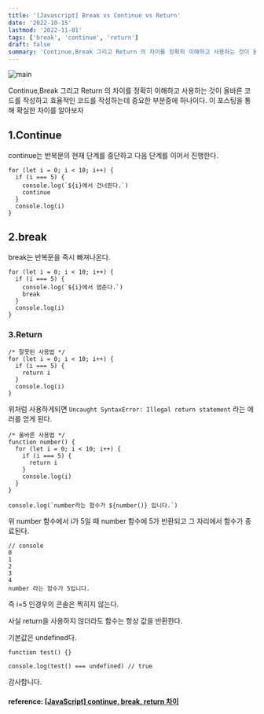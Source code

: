 ```yaml
---
title: '[Javascript] Break vs Continue vs Return'
date: '2022-10-15'
lastmod: '2022-11-01'
tags: ['break', 'continue', 'return']
draft: false
summary: 'Continue,Break 그리고 Return 의 차이를 정확히 이해하고 사용하는 것이 올바른 코드를 작성하고 효율적인 코드를 작성하는데 중요한 부분중에 하나이다. 이 포스팅을 통해 확실한 차이를 알아보자.'
---
```


![main](/static/continue-return-break/cover.jpg)

Continue,Break 그리고 Return 의 차이를 정확히 이해하고 사용하는 것이 올바른 코드를 작성하고 효율적인 코드를 작성하는데 중요한 부분중에 하나이다. 이 포스팅을 통해 확실한 차이를 알아보자

## 1.Continue

continue는 반복문의 현재 단계를 중단하고 다음 단계를 이어서 진행한다.

```tsx
for (let i = 0; i < 10; i++) {
  if (i === 5) {
    console.log(`${i}에서 건너뛴다.`)
    continue
  }
  console.log(i)
}
```

## 2.break

break는 반복문을 즉시 빠져나온다.

```tsx
for (let i = 0; i < 10; i++) {
  if (i === 5) {
    console.log(`${i}에서 멈춘다.`)
    break
  }
  console.log(i)
}
```

### 3.Return

```tsx
/* 잘못된 사용법 */
for (let i = 0; i < 10; i++) {
  if (i === 5) {
    return i
  }
  console.log(i)
}
```

위처럼 사용하게되면 `Uncaught SyntaxError: Illegal return statement` 라는 에러를 얻게 된다.

```tsx
/* 올바른 사용법 */
function number() {
  for (let i = 0; i < 10; i++) {
    if (i === 5) {
      return i
    }
    console.log(i)
  }
}

console.log(`number라는 함수가 ${number()} 입니다.`)
```

위 number 함수에서 i가 5일 때 number 함수에 5가 반환되고 그 자리에서 함수가 종료된다.

```tsx
// console
0
1
2
3
4
number 라는 함수가 5입니다.
```

즉 i=5 인경우의 콘솔은 찍히지 않는다.

사실 return을 사용하지 않더라도 함수는 항상 값을 반환한다.

기본값은 undefined다.

```tsx
function test() {}

console.log(test() === undefined) // true
```

감사합니다.

#### reference: [[JavaScript] continue, break, return 차이](https://lpla.tistory.com/182)
